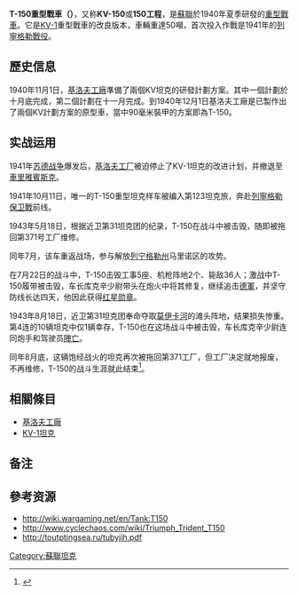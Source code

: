 
{{noteTA
|G1=長度單位
|G2=Military
}}

{{Infobox weapon
|is_vehicle=yes
|名稱= T-150重型坦克 [[File:Flag_of_the_Soviet_Union.svg|30px]]<br /><small></small>
|圖片=[[File:T150.jpg|300px]]
|照片說明=T-150重型坦克原型车，1941年1月
|類型=[[重型坦克|重型坦克]]
|代號=T-150
|服役=1941年
|退役=1943年
|產地=基洛夫机械制造厂
|設計=
|生產=
|產量=1辆原型车
|造價=150万[[卢布|卢布]]
|用戶= [[苏联红军|苏联红军]]
|衍生自= [[KV-1坦克|KV-1坦克]]
|衍生= KV-220重型坦克
|乘員= 5人（车长、炮手、驾驶员、无线电员、机械师）
|長度= 6.85米
|闊度= 3.36米
|高度= 3.01米
|重量= 50.16噸
|引擎= V-5柴油发动机
|引擎馬力= 700匹 ( 522千瓦)
|马力重量比= 14匹/噸
|懸掛= 扭杆悬挂
|平地時速= 36公里/小時
|行動= 200公里
|裝甲= 90毫米
|主要= 76毫米F-32[[坦克炮|坦克炮]]
|次要= 2挺[[DP机枪|DT机枪]]
}}

'''T-150重型戰車（{{lang-ru|Объект 150}}）'''，又称'''KV-150'''或'''150工程'''，是[[蘇聯|蘇聯]]於1940年夏季研發的[[重型戰車|重型戰車]]。它是[[KV-1|KV-1]]重型戰車的改良版本，車輛重達50噸，首次投入作戰是1941年的[[列寧格勒戰役|列寧格勒戰役]]。

==歷史信息==
1940年11月1日，[[基洛夫工厂|基洛夫工廠]]準備了兩個KV坦克的研發計劃方案。其中一個計劃於十月底完成，第二個計劃在十一月完成。到1940年12月1日基洛夫工廠是已製作出了兩個KV計劃方案的原型車，當中90毫米裝甲的方案即為T-150。

== 实战运用 ==
1941年[[苏德战争|苏德战争]]爆发后，[[基洛夫工厂|基洛夫工厂]]被迫停止了KV-1坦克的改进计划，并撤退至[[車里雅賓斯克|車里雅賓斯克]]。

1941年10月11日，唯一的T-150重型坦克样车被编入第123坦克旅{{注|该旅的所有KV-1坦克全部将首上装甲加强至90毫米。}}，奔赴[[列寧格勒圍城戰|列寧格勒保卫戰]]前线。

1943年5月18日，根据近卫第31坦克团的纪录，T-150在战斗中被击毁，随即被拖回第371号工厂维修。

同年7月，该车重返战场，参与解放[[列宁格勒州|列宁格勒州]]马里诺区的攻势。

在7月22日的战斗中，T-150击毁工事5座、机枪阵地2个、毙敌36人；激战中T-150履带被击毁，车长库克辛少尉带头在炮火中将其修复，继续追击[[德意志國防軍|德軍]]，并坚守防线长达四天，他因此获得[[红星勋章|红星勋章]]。

1943年8月18日，近卫第31坦克团奉命夺取[[莫伊卡河|莫伊卡河]]的滩头阵地，结果损失惨重。第4连的10辆坦克中仅1辆幸存，T-150也在这场战斗中被击毁，车长库克辛少尉连同炮手和驾驶员[[陣亡|陣亡]]。

同年8月底，这辆饱经战火的坦克再次被拖回第371工厂，但工厂决定就地报废，不再维修，T-150的战斗生涯就此结束<ref>{{Cite web|url=http://tankarchives.blogspot.jp/2016/02/minor-modernization-t-150.html|title="Minor Modernization": T-150|accessdate=2017-04-23|work=tankarchives.blogspot.jp|archive-date=2017-04-23|archive-url=https://web.archive.org/web/20170423160814/http://tankarchives.blogspot.jp/2016/02/minor-modernization-t-150.html|dead-url=no}}</ref>。


==相關條目==
*[[基洛夫工廠|基洛夫工廠]]
*[[KV-1坦克|KV-1坦克]]

== 备注 ==
{{noteFoot|iger=}}

==參考资源==
{{reflist}}
*http://wiki.wargaming.net/en/Tank:T150{{Wayback|url=http://wiki.wargaming.net/en/Tank:T150 |date=20160531210102 }}
*http://www.cyclechaos.com/wiki/Triumph_Trident_T150{{Wayback|url=http://www.cyclechaos.com/wiki/Triumph_Trident_T150 |date=20160617114931 }}
*http://toutptingsea.ru/tubyjih.pdf{{dead link|date=2017年11月 |bot=InternetArchiveBot |fix-attempted=yes }}
{{WWIISovAFVs}}
[[Category:蘇聯坦克|Category:蘇聯坦克]]